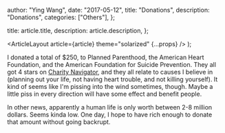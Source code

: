 
  author: "Ying Wang",
  date: "2017-05-12",
  title: "Donations",
  description: "Donations",
  categories: ["Others"],
};

  title: article.title,
  description: article.description,
};

  <ArticleLayout article={article} theme="solarized" {...props} />
);

I donated a total of $250, to Planned Parenthood, the American Heart Foundation,
and the American Foundation for Suicide Prevention. They all got 4 stars on
[Charity Navigator](https://www.charitynavigator.org/), and they all relate to
causes I believe in (planning out your life, not having heart trouble, and not
killing yourself). It kind of seems like I'm pissing into the wind sometimes,
though. Maybe a little piss in every direction will have some effect and benefit
people.

In other news, apparently a human life is only worth between 2-8 million
dollars. Seems kinda low. One day, I hope to have rich enough to donate that
amount without going backrupt.
